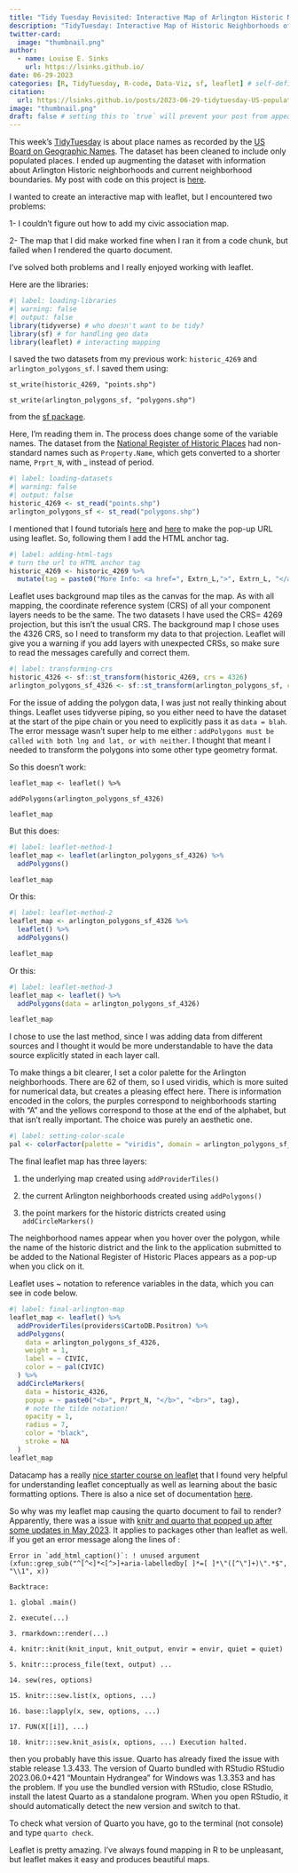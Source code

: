 ```yaml
---
title: "Tidy Tuesday Revisited: Interactive Map of Arlington Historic Neighborhoods" 
description: "TidyTuesday: Interactive Map of Historic Neighborhoods of Arlington Virginia" 
twitter-card:
  image: "thumbnail.png"
author:
  - name: Louise E. Sinks
    url: https://lsinks.github.io/
date: 06-29-2023
categories: [R, TidyTuesday, R-code, Data-Viz, sf, leaflet] # self-defined categories
citation:
  url: https://lsinks.github.io/posts/2023-06-29-tidytuesday-US-populated-places-leaflet/arlington-neighborhoods-leaflet
image: "thumbnail.png"
draft: false # setting this to `true` will prevent your post from appearing on your listing page until you're ready!
---
```


This week's [TidyTuesday](https://github.com/rfordatascience/tidytuesday/blob/master/data/2023/2023-06-27/readme.md) is about place names as recorded by the [US Board on Geographic Names](https://www.usgs.gov/us-board-on-geographic-names/download-gnis-data). The dataset has been cleaned to include only populated places. I ended up augmenting the dataset with information about Arlington Historic neighborhoods and current neighborhood boundaries. My post with code on this project is [here](https://lsinks.github.io/posts/2023-06-27-tidytuesday-US-populated-places/arlington-neighborhoods.html).

I wanted to create an interactive map with leaflet, but I encountered two problems:

1- I couldn't figure out how to add my civic association map.

2- The map that I did make worked fine when I ran it from a code chunk, but failed when I rendered the quarto document.

I've solved both problems and I really enjoyed working with leaflet.

Here are the libraries:

```r
#| label: loading-libraries
#| warning: false
#| output: false
library(tidyverse) # who doesn't want to be tidy?
library(sf) # for handling geo data
library(leaflet) # interacting mapping

```

I saved the two datasets from my previous work: `historic_4269` and `arlington_polygons_sf`. I saved them using:

`st_write(historic_4269, "points.shp")`

`st_write(arlington_polygons_sf, "polygons.shp")`

from the [sf package](https://cran.r-project.org/web/packages/sf/index.html).

Here, I'm reading them in. The process does change some of the variable names. The dataset from the [National Register of Historic Places](https://www.nps.gov/subjects/nationalregister/index.htm) had non-standard names such as `Property.Name`, which gets converted to a shorter name, `Prprt_N`, with \_ instead of period.

```r
#| label: loading-datasets
#| warning: false
#| output: false
historic_4269 <- st_read("points.shp")
arlington_polygons_sf <- st_read("polygons.shp")
```

I mentioned that I found tutorials [here](https://community.rstudio.com/t/clickable-url-link-in-mapview-visualization/51327) and [here](https://www.jla-data.net/eng/leaflet-in-r-tips-and-tricks/) to make the pop-up URL using leaflet. So, following them I add the HTML anchor tag.

```r
#| label: adding-html-tags
# turn the url to HTML anchor tag
historic_4269 <- historic_4269 %>% 
  mutate(tag = paste0("More Info: <a href=", Extrn_L,">", Extrn_L, "</a>"))
```

Leaflet uses background map tiles as the canvas for the map. As with all mapping, the coordinate reference system (CRS) of all your component layers needs to be the same. The two datasets I have used the CRS= 4269 projection, but this isn't the usual CRS. The background map I chose uses the 4326 CRS, so I need to transform my data to that projection. Leaflet will give you a warning if you add layers with unexpected CRSs, so make sure to read the messages carefully and correct them.

```r
#| label: transforming-crs
historic_4326 <- sf::st_transform(historic_4269, crs = 4326)
arlington_polygons_sf_4326 <- sf::st_transform(arlington_polygons_sf, crs = 4326) 
```

For the issue of adding the polygon data, I was just not really thinking about things. Leaflet uses tidyverse piping, so you either need to have the dataset at the start of the pipe chain or you need to explicitly pass it as `data = blah`. The error message wasn't super help to me either : `addPolygons must be called with both lng and lat, or with neither`. I thought that meant I needed to transform the polygons into some other type geometry format.

So this doesn't work:

`leaflet_map <- leaflet() %>%`

`addPolygons(arlington_polygons_sf_4326)`

`leaflet_map`

But this does:

```r
#| label: leaflet-method-1
leaflet_map <- leaflet(arlington_polygons_sf_4326) %>% 
  addPolygons() 

leaflet_map
```

Or this:

```r
#| label: leaflet-method-2
leaflet_map <- arlington_polygons_sf_4326 %>% 
  leaflet() %>%
  addPolygons() 

leaflet_map
```

Or this:

```r
#| label: leaflet-method-3
leaflet_map <- leaflet() %>% 
  addPolygons(data = arlington_polygons_sf_4326) 

leaflet_map
```

I chose to use the last method, since I was adding data from different sources and I thought it would be more understandable to have the data source explicitly stated in each layer call.

To make things a bit clearer, I set a color palette for the Arlington neighborhoods. There are 62 of them, so I used viridis, which is more suited for numerical data, but creates a pleasing effect here. There is information encoded in the colors, the purples correspond to neighborhoods starting with "A" and the yellows correspond to those at the end of the alphabet, but that isn't really important. The choice was purely an aesthetic one.

```r
#| label: setting-color-scale
pal <- colorFactor(palette = "viridis", domain = arlington_polygons_sf_4326$CIVIC)

```

The final leaflet map has three layers:

1.  the underlying map created using `addProviderTiles()`

2.  the current Arlington neighborhoods created using `addPolygons()`

3.  the point markers for the historic districts created using `addCircleMarkers()`

The neighborhood names appear when you hover over the polygon, while the name of the historic district and the link to the application submitted to be added to the National Register of Historic Places appears as a pop-up when you click on it.

Leaflet uses \~ notation to reference variables in the data, which you can see in code below.

```r
#| label: final-arlington-map
leaflet_map <- leaflet() %>%
  addProviderTiles(providers$CartoDB.Positron) %>%
  addPolygons(
    data = arlington_polygons_sf_4326,
    weight = 1,
    label = ~ CIVIC,
    color = ~ pal(CIVIC)
  ) %>%
  addCircleMarkers(
    data = historic_4326,
    popup = ~ paste0("<b>", Prprt_N, "</b>", "<br>", tag),
    # note the tilde notation!
    opacity = 1,
    radius = 7,
    color = "black",
    stroke = NA
  )
leaflet_map
```

Datacamp has a really [nice starter course on leaflet](https://app.datacamp.com/learn/courses/interactive-maps-with-leaflet-in-r) that I found very helpful for understanding leaflet conceptually as well as learning about the basic formatting options. There is also a nice set of documentation [here](https://rstudio.github.io/leaflet/).

So why was my leaflet map causing the quarto document to fail to render? Apparently, there was a issue with [knitr and quarto that popped up after some updates in May 2023](https://github.com/quarto-dev/quarto-cli/issues/5702). It applies to packages other than leaflet as well. If you get an error message along the lines of :

`` Error in `add_html_caption()`: ! unused argument (xfun::grep_sub("^[^<]*<[^>]+aria-labelledby[ ]*=[ ]*\"([^\"]+)\".*$", "\\1", x)) ``

`Backtrace:`

`1. global .main()`

`2. execute(...)`

`3. rmarkdown::render(...)`

`4. knitr::knit(knit_input, knit_output, envir = envir, quiet = quiet)`

`5. knitr:::process_file(text, output) ...`

`14. sew(res, options)`

`15. knitr:::sew.list(x, options, ...)`

`16. base::lapply(x, sew, options, ...)`

`17. FUN(X[[i]], ...)`

`18. knitr:::sew.knit_asis(x, options, ...) Execution halted.`

then you probably have this issue. Quarto has already fixed the issue with stable release 1.3.433. The version of Quarto bundled with RStudio RStudio 2023.06.0+421 "Mountain Hydrangea" for Windows was 1.3.353 and has the problem. If you use the bundled version with RStudio, close RStudio, install the latest Quarto as a standalone program. When you open RStudio, it should automatically detect the new version and switch to that.

To check what version of Quarto you have, go to the terminal (not console) and type `quarto check`.

Leaflet is pretty amazing. I've always found mapping in R to be unpleasant, but leaflet makes it easy and produces beautiful maps.

